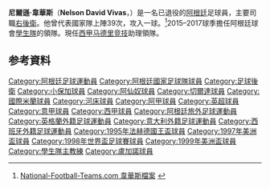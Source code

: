 {{noteTA
|G1=足球
|G2=uefa
|G3=南美球會
|1= zh-cn:内尔松·维瓦斯;zh-hk:尼爾遜·韋華斯;zh-tw:納爾遜·維瓦斯;
|2= zh-cn:维瓦斯;zh-hk:韋華斯;zh-tw:維瓦斯;
|3= zh-hans:拉普拉塔大学生; zh-hk:學生隊;
}}
{{Infobox football biography
|name= 尼爾遜·韋華斯<br>''Nelson Vivas''
|image=
|fullname=Nelson Davíd Vivas
|height={{height|m=1.66}}
|birth_date ={{birth date and age|df=yes|1969|10|18}}
|birth_place=阿根廷{{le|Granadero Baigorria}}
|currentclub =[[马德里竞技俱乐部|马德里竞技]] (助理)
|clubnumber=
| position            = [[後衛_(足球)|後衛]]
| years1              = 1990–1994|clubs1 = {{flagicon|ARG}}[[基尔梅斯竞技俱乐部|基爾梅斯]]          |caps1 = 93      |goals1 =33
| years2              = 1994–1997|clubs2 = {{flagicon|ARG}}[[小保加體育會|小保加]]                  |caps2 = 86      |goals2 = 3
| years3              = 1997–1998|clubs3 = {{flagicon|SUI}}[[盧加諾足球會|盧加諾]]                  |caps3 = 22      |goals3 = 1
| years4              = 1998–2001|clubs4 = {{flagicon|ENG}}[[阿仙奴|阿仙奴]]                               |caps4 = 69      |goals4 = 1
| years5              = 2000      |clubs5 = {{flagicon|ESP}}→[[維戈塞爾塔足球俱樂部|切爾達]]（借用）|caps5 = 13      |goals5 = 0
| years6              = 2001–2003|clubs6 = {{flagicon|ITA}}[[國際米蘭|國際米蘭]]                             |caps6 = 19      |goals6 = 0
| years7              = 2003      |clubs7 = {{flagicon|ARG}}[[河床足球會|河床]]                      |caps7 =  7      |goals7 = 0
| years8              = 2004–2005|clubs8 = {{flagicon|ARG}}[[基尔梅斯竞技俱乐部|基爾梅斯]]          |caps8 = 24      |goals8 = 0
| nationalyears1      = 1994–2003|nationalteam1 = {{fb|ARG}}                       | nationalcaps1 = 39 |nationalgoals1 = 1
|manageryears1   = 2013 | managerclubs1   = {{flagicon|ARG}}[[基爾梅斯體育會|基爾梅斯]]
|manageryears2   = 2015–2017 | managerclubs2   = {{flagicon|ARG}}[[拉普拉達學生隊|學生隊]]
|manageryears3   = 2017 | managerclubs3   = [[防衛者社會體育會|防衛者]]
|manageryears4 = 2018– |managerclubs4 = [[马德里竞技俱乐部|马德里竞技]] (助理)
}}

'''尼爾遜·韋華斯'''（'''Nelson David Vivas'''，{{bd|1969年|5月17日|}}）是一名已退役的[[阿根廷|阿根廷]]足球員，主要司職[[後衛_(足球)|右後衛]]。他曾代表國家隊上陣39次，攻入一球。<ref>[http://www.national-football-teams.com/player/309/Nelson_Vivas.html National-Football-Teams.com 韋華斯檔案] {{Wayback|url=http://www.national-football-teams.com/player/309/Nelson_Vivas.html |date=20140225223757 }}{{en}}</ref>2015–2017球季擔任阿根廷球會[[拉普拉達學生隊|學生隊]]的領隊。現任[[西班牙足球甲级联赛|西甲]][[马德里竞技俱乐部|马德里竞技]]助理領隊。

== 参考資料 ==
{{reflist}}

{{Navboxes
|title = 阿根廷隊參賽名單
|titlestyle =background:#75AADB; color:#FFF;
|list1=	
<span></span>
{{1995年法赫德國王盃足球賽阿根廷參賽名單}}
{{1998年世界盃足球賽阿根廷參賽名單}}
{{1999年美洲國家盃足球賽阿根廷參賽名單}}
}}

{{DEFAULTSORT:Vivas, Nelson}}
[[Category:阿根廷足球運動員|Category:阿根廷足球運動員]]
[[Category:阿根廷國家足球隊球員|Category:阿根廷國家足球隊球員]]
[[Category:足球後衛|Category:足球後衛]]
[[Category:小保加球員|Category:小保加球員]]
[[Category:阿仙奴球員|Category:阿仙奴球員]]
[[Category:切爾達球員|Category:切爾達球員]]
[[Category:國際米蘭球員|Category:國際米蘭球員]]
[[Category:河床球員|Category:河床球員]]
[[Category:阿甲球員|Category:阿甲球員]]
[[Category:英超球員|Category:英超球員]]
[[Category:意甲球員|Category:意甲球員]]
[[Category:西甲球員|Category:西甲球員]]
[[Category:阿根廷旅外足球運動員|Category:阿根廷旅外足球運動員]]
[[Category:英格蘭外籍足球運動員|Category:英格蘭外籍足球運動員]]
[[Category:意大利外籍足球運動員|Category:意大利外籍足球運動員]]
[[Category:西班牙外籍足球運動員|Category:西班牙外籍足球運動員]]
[[Category:1995年法赫德國王盃球員|Category:1995年法赫德國王盃球員]]
[[Category:1997年美洲盃球員|Category:1997年美洲盃球員]]
[[Category:1998年世界盃足球賽球員|Category:1998年世界盃足球賽球員]]
[[Category:1999年美洲盃球員|Category:1999年美洲盃球員]]
[[Category:學生隊主教練|Category:學生隊主教練]]
[[Category:盧加諾球員|Category:盧加諾球員]]